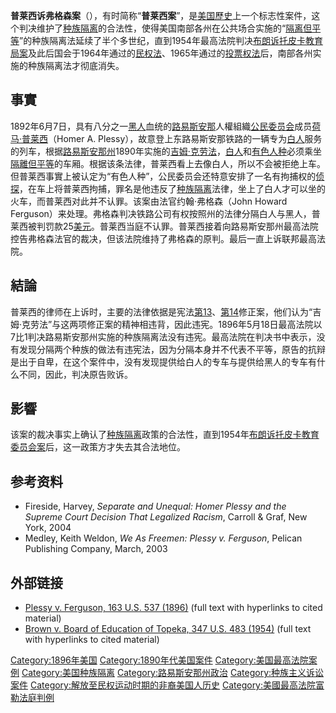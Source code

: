 {{Infobox SCOTUS case
| Litigants=普莱西诉弗格森案
| ArgueDate=4月13日
| ArgueYear=1896年
| DecideDate=5月18日
| DecideYear=1896年
| FullName=荷马·A·普莱西 诉 弗格森
| Citation=16 S. Ct. 1138; 41 L. Ed. 256; 1896 U.S. LEXIS 3390
| USVol=163
| USPage=537
| Prior=
| Subsequent=
| Holding=州政府的“[[隔离但平等|隔离但平等]]”政策符合宪法[[平等保护条款|平等保护条款]]的规定。
|SCOTUS          = 1896-1897
| Majority=布朗
| JoinMajority=富勒、菲尔德、格雷、希拉斯、怀特、佩卡姆
| Dissent=[[约翰·马歇尔·哈伦|哈伦]]
| NotParticipating=布鲁尔
| LawsApplied=[[美利坚合众国宪法第十四条修正案|美利坚合众国宪法第十四条修正案]]、1890年路易斯安那州第152号法案
| Overruled=[[布朗诉托皮卡教育局案|布朗诉托皮卡教育局案]], {{ussc|347|483|1954}}
}}

'''普莱西诉弗格森案'''（{{lang-en|Plessy v. Ferguson}}），有时简称“'''普莱西案'''”，是[[美国歷史|美国歷史]]上一个标志性案件，这个判决维护了[[种族隔离|种族隔离]]的合法性，使得美国南部各州在公共场合实施的“[[隔离但平等|隔离但平等]]”的种族隔离法延续了半个多世纪，直到1954年最高法院判决[[布朗诉托皮卡教育局案|布朗诉托皮卡教育局案]]及此后国会于1964年通过的[[民权法|民权法]]、1965年通过的[[投票权法|投票权法]]后，南部各州实施的种族隔离法才彻底消失。

== 事實 ==
1892年6月7日，具有八分之一[[黑人|黑人]]血统的[[路易斯安那|路易斯安那]]人權組織[[公民委员会|公民委员会]]成员[[荷马·普莱西|荷马·普莱西]]（Homer A. Plessy），故意登上东路易斯安那铁路的一辆专为[[白人|白人]]服务的列车，根据[[路易斯安那州|路易斯安那州]]1890年实施的[[吉姆·克劳法|吉姆·克劳法]]，[[白人|白人]]和[[有色人种|有色人种]]必须乘坐[[隔離但平等|隔離但平等]]的车厢。根据该条法律，普莱西看上去像白人，所以不会被拒绝上车。但普莱西事實上被认定为“有色人种”，公民委员会还特意安排了一名有拘捕权的[[侦探|侦探]]，在车上将普莱西拘捕，罪名是他违反了[[种族隔离|种族隔离]]法律，坐上了白人才可以坐的火车，而普莱西对此并不认罪。该案由法官约翰·弗格森（John Howard Ferguson）来处理。弗格森判决铁路公司有权按照州的法律分隔白人与黑人，普莱西被判罚款25[[美元|美元]]。普莱西当庭不认罪。普莱西接着向路易斯安那州最高法院控告弗格森法官的裁决，但该法院维持了弗格森的原判。最后一直上诉联邦最高法院。

== 結論 ==
普莱西的律师在上诉时，主要的法律依据是宪法[[美利坚合众国宪法第十三条修正案|第13]]、[[美利坚合众国宪法第十四条修正案|第14]]修正案，他们认为“吉姆·克劳法”与这两项修正案的精神相违背，因此违宪。1896年5月18日最高法院以7比1判决路易斯安那州实施的种族隔离法没有违宪。最高法院在判决书中表示，没有发现分隔两个种族的做法有违宪法，因为分隔本身并不代表不平等，原告的抗辩是出于自卑，在这个案件中，没有发现提供给白人的专车与提供给黑人的专车有什么不同，因此，判决原告败诉。

== 影響 ==
该案的裁决事实上确认了[[种族隔离|种族隔离]]政策的合法性，直到1954年[[布朗诉托皮卡教育委员会案|布朗诉托皮卡教育委员会案]]后，这一政策方才失去其合法地位。

==参考资料==
{{雾谷飞鸿|https://share.america.gov/zh-hans/ferguson/}}
{{refbegin}}
*Fireside, Harvey, ''Separate and Unequal: Homer Plessy and the Supreme Court Decision That Legalized Racism'', Carroll & Graf, New York, 2004 
*Medley, Keith Weldon, ''We As Freemen: Plessy v. Ferguson'', Pelican Publishing Company, March, 2003 
{{refend}}

==外部链接==
* [http://www.law.cornell.edu/supct/html/historics/USSC_CR_0163_0537_ZS.html Plessy v. Ferguson, 163 U.S. 537 (1896)] {{Wayback|url=http://www.law.cornell.edu/supct/html/historics/USSC_CR_0163_0537_ZS.html |date=20131119221307 }} (full text with hyperlinks to cited material)
* [http://www.law.cornell.edu/supct-cgi/get-us-cite?347+483 Brown v. Board of Education of Topeka, 347 U.S. 483 (1954)] (full text with hyperlinks to cited material)

{{US14thAmendment|state=collapsed}}

[[Category:1896年美国|Category:1896年美国]]
[[Category:1890年代美国案件|Category:1890年代美国案件]]
[[Category:美国最高法院案例|Category:美国最高法院案例]]
[[Category:美国种族隔离|Category:美国种族隔离]]
[[Category:路易斯安那州政治|Category:路易斯安那州政治]]
[[Category:种族主义诉讼案件|Category:种族主义诉讼案件]]
[[Category:解放至民权运动时期的非裔美国人历史|Category:解放至民权运动时期的非裔美国人历史]]
[[Category:美國最高法院富勒法庭判例|Category:美國最高法院富勒法庭判例]]